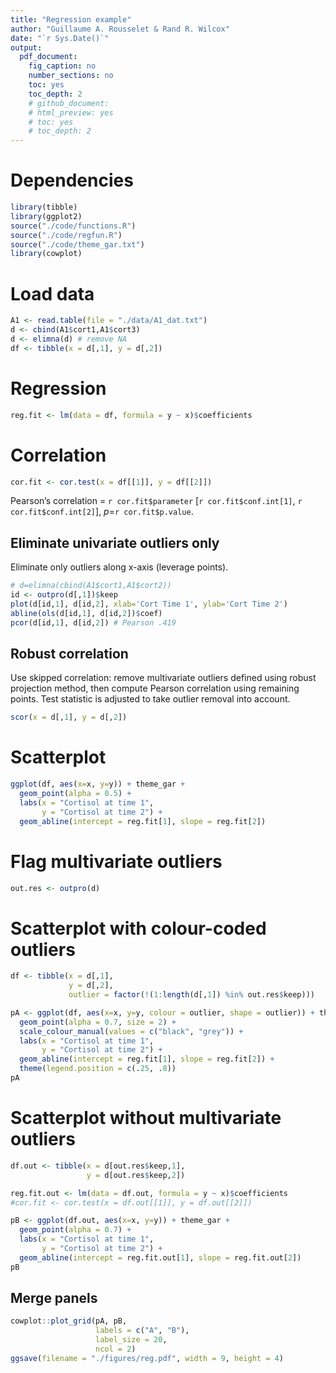 ```yaml
---
title: "Regression example"
author: "Guillaume A. Rousselet & Rand R. Wilcox"
date: "`r Sys.Date()`"
output:
  pdf_document:
    fig_caption: no
    number_sections: no
    toc: yes
    toc_depth: 2
    # github_document:
    # html_preview: yes
    # toc: yes
    # toc_depth: 2
---
```


# Dependencies

```r
library(tibble)
library(ggplot2)
source("./code/functions.R")
source("./code/regfun.R")
source("./code/theme_gar.txt")
library(cowplot)
```

# Load data
```r
A1 <- read.table(file = "./data/A1_dat.txt")
d <- cbind(A1$cort1,A1$cort3)
d <- elimna(d) # remove NA
df <- tibble(x = d[,1], y = d[,2])
```

# Regression
```r
reg.fit <- lm(data = df, formula = y ~ x)$coefficients
```

# Correlation
```r
cor.fit <- cor.test(x = df[[1]], y = df[[2]])
```

Pearson's correlation = `r cor.fit$parameter` [`r cor.fit$conf.int[1]`, `r cor.fit$conf.int[2]`], *p*=`r cor.fit$p.value`.

## Eliminate univariate outliers only

Eliminate only outliers along x-axis (leverage points).

```r
# d=elimna(cbind(A1$cort1,A1$cort2))
id <- outpro(d[,1])$keep
plot(d[id,1], d[id,2], xlab='Cort Time 1', ylab='Cort Time 2')
abline(ols(d[id,1], d[id,2])$coef)
pcor(d[id,1], d[id,2]) # Pearson .419
```

## Robust correlation
Use skipped correlation: remove multivariate outliers defined using robust projection method, then compute Pearson correlation using remaining points. Test statistic is adjusted to take outlier removal into account.  
```r
scor(x = d[,1], y = d[,2])
```

# Scatterplot

```r
ggplot(df, aes(x=x, y=y)) + theme_gar +
  geom_point(alpha = 0.5) +
  labs(x = "Cortisol at time 1",
       y = "Cortisol at time 2") +
  geom_abline(intercept = reg.fit[1], slope = reg.fit[2])
```

# Flag multivariate outliers 

```r
out.res <- outpro(d)
```

# Scatterplot with colour-coded outliers

```r
df <- tibble(x = d[,1], 
             y = d[,2],
             outlier = factor(!(1:length(d[,1]) %in% out.res$keep)))

pA <- ggplot(df, aes(x=x, y=y, colour = outlier, shape = outlier)) + theme_gar +
  geom_point(alpha = 0.7, size = 2) +
  scale_colour_manual(values = c("black", "grey")) + 
  labs(x = "Cortisol at time 1",
       y = "Cortisol at time 2") +
  geom_abline(intercept = reg.fit[1], slope = reg.fit[2]) +
  theme(legend.position = c(.25, .8)) 
pA
```

# Scatterplot without multivariate outliers

```r
df.out <- tibble(x = d[out.res$keep,1],
                 y = d[out.res$keep,2])

reg.fit.out <- lm(data = df.out, formula = y ~ x)$coefficients
#cor.fit <- cor.test(x = df.out[[1]], y = df.out[[2]])

pB <- ggplot(df.out, aes(x=x, y=y)) + theme_gar +
  geom_point(alpha = 0.7) +
  labs(x = "Cortisol at time 1",
       y = "Cortisol at time 2") +
  geom_abline(intercept = reg.fit.out[1], slope = reg.fit.out[2])
pB
```
## Merge panels
```r
cowplot::plot_grid(pA, pB, 
                   labels = c("A", "B"),
                   label_size = 20,
                   ncol = 2)
ggsave(filename = "./figures/reg.pdf", width = 9, height = 4)
```

